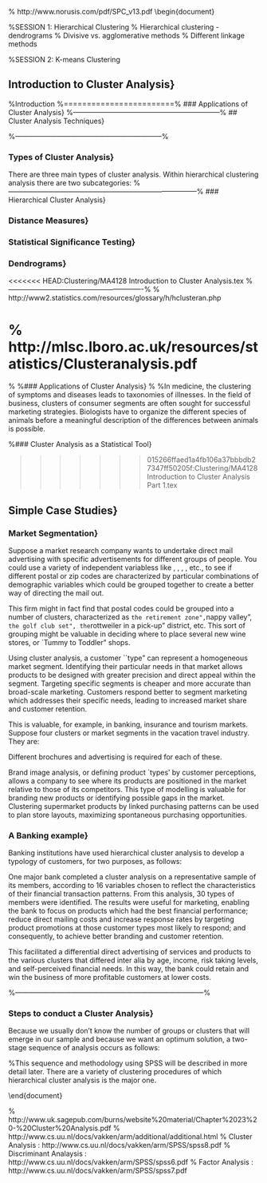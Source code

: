 

% http://www.norusis.com/pdf/SPC_v13.pdf
\begin{document}


%SESSION 1: Hierarchical Clustering
% Hierarchical clustering - dendrograms
% Divisive vs. agglomerative methods
% Different linkage methods

%SESSION 2: K-means Clustering

\tableofcontents
\newpage

## Introduction to Cluster Analysis}


%Introduction
\begin{itemize}
\item Cluster analysis is a major technique for classifying a large volumes of information into
manageable meaningful piles. Cluster analysis is a data reduction tool that creates subgroups that are
more manageable than individual data items. In other words cluster analysis is an exploratory data analysis tool which aims at sorting different objects into groups in a way that the degree of association between two objects is maximal if they belong to the same group and minimal otherwise. Given the above, cluster analysis can be used to discover structures in data without providing an explanation/interpretation. In other words, cluster analysis simply discovers structures in data without explaining why they exist. Like factor analysis, it examines the full complement
of inter-relationships between variables. Both cluster analysis (and later, discriminant
analysis) are concerned with classification.

\item However, the latter requires prior knowledge of membership of each cluster in order to classify new cases. In cluster analysis
there is no prior knowledge about which elements belong to which clusters. The grouping
or clusters are defined through an analysis of the data. Subsequent multivariate analyses
can be performed on the clusters as groups.

\textbf{\textit{A cluster is a group of relatively homogeneous cases or observations.}}

\item 
The term cluster analysis encompasses a number of different algorithms and methods for grouping objects of similar kind into respective categories.A general question facing researchers in many areas of inquiry is how to organize observed data into meaningful structures, that is, to develop \textbf{\emph{taxonomies}}.
\end{itemize}
%========================%
###  Applications of Cluster Analysis}
\begin{itemize}
\item 	
We deal with clustering in almost every aspect of daily life. For example, a group of diners sharing the same table in a restaurant may be regarded as a cluster of people. In food stores items of similar nature, such as different types of meat or vegetables are displayed in the same or nearby locations. Clustering techniques have been applied to a wide variety of scientific research problems. 

\item There is a countless number of examples in which clustering plays an important role. 
\begin{itemize}
\item In the field of medicine, clustering diseases, cures for diseases, or symptoms of diseases can lead to very useful taxonomies. 
\item In the field of psychiatry, the correct diagnosis of clusters of symptoms such as paranoia, schizophrenia, etc. is essential for successful therapy. 
\item In archeology, researchers have attempted to establish taxonomies of stone tools, funeral objects, etc. by applying cluster analytic techniques. 
\item According to the modern system employed in biology, man belongs to the primates, the mammals, the amniotes, the vertebrates, and the animals.
\end{itemize}
\item 
Note how in this classification, the higher the level of aggregation the less similar are the members in the respective class. Man has more in common with all other primates (e.g., apes) than it does with the more "distant" members of the mammals (e.g., dogs), etc.
\item 
In general, whenever we need to classify a "mountain" of information into manageable meaningful piles, cluster analysis is of great utility.
\end{itemize}

%---------------------------------------------------------------%
## Cluster Analysis Techniques}
\begin{itemize}
\item Cluster analysis (CA) is an exploratory data analysis tool for organizing observed data into meaningful taxonomies, groups, or
clusters, based on combinations of independent variables, which maximizes the similarity of cases within
each cluster while maximizing the dissimilarity between groups that are initially unknown.

\item In this sense, Cluster analysis creates new groupings without any preconceived notion of what clusters
may arise, whereas \textit{\textbf{discriminant analysis}} classifies people and items into
already known groups.

\item Cluster analysis provides no explanation as to why the clusters exist nor is any
interpretation made. Each cluster thus describes, in terms of the data collected, the class to
which its members belong. Items in each cluster are similar in some ways to each other and
dissimilar to those in other clusters.

\item Cluster analysis is a tool of discovery revealing associations and structure in data which, though not previously
evident, are sensible and useful when discovered. Importantly, Cluster analysis enables new
cases to be assigned to classes for identification and diagnostic purposes; or find \textbf{\textit{exemplars}} (i.e. a very typcial case)
to represent classes.
\end{itemize}
%---------------------------------------------------------------%

###  Types of Cluster Analysis}
There are three main types of cluster analysis.
\begin{itemize}
\item Hierarchical Clustering Analysis
\item Non-hierarchical Clustering Analysis (K-means clustering)
\item Two Step Clustering Analysis
\end{itemize}

\noindent Within hierarchical clustering analysis there are two subcategories: 
\begin{itemize}
\item Agglomerative (start from n clusters, to get to 1 cluster)
\item Divisive (start from 1 cluster, to get to $n$ cluster)
\end{itemize}


%---------------------------------------------------------------------------------%
###  Hierarchical Cluster Analysis}
\begin{itemize}
	\item This is the major statistical method for finding relatively homogeneous clusters of cases based on measured characteristics.
	
\item \textbf{\textit{Agglomerative clustering}} starts with each case as a separate cluster, i.e. there are as many clusters as cases, and then combines the clusters sequentially, reducing the number of clusters at each step until only one cluster is left.
	
\item The clustering method uses the \textbf{dissimilarities} or \textbf{distances} between objects when forming the clusters. The SPSS programme calculates \textbf{\textit{distances}} between data points in terms of the specified variables.
	
\item A hierarchical tree diagram, called a \textbf{\textit{dendrogram }} on SPSS, can be produced to show the linkage points. The clusters are linked at increasing levels of \textbf{\textit{dissimilarity}}.
	The actual measure of dissimilarity depends on the measure used.
	
\end{itemize}


###  Distance Measures}
\begin{itemize}
	\item Distance can be measured in a variety of ways. There are distances that are Euclidean (can be measured with a ruler) and there are other distances based on similarity.
	\item  For example, in terms of
	geographical distance (i.e. Euclidean distance) Perth, Australia is closer to Jakarta, Indonesia, than it is to Sydney, Australia.
	
\item However, if distance is measured in terms of the cities characteristics, Perth is closer to Sydney (e.g. both on a big river estuary, straddling both sides of the river, with surfing beaches, and both English speaking, etc). 
\item A number of distance measures are available within SPSS. The \textbf{\textit{squared Euclidean distance}} is the most widely used measure.
\end{itemize}



###  Statistical Significance Testing}

\begin{itemize}
\item Note that the previous discussions refer to clustering algorithms and do not mention anything about statistical significance testing. In fact, cluster analysis is not as much a typical statistical test as it is a collection of different algorithms that ``\textit{put objects into clusters according to well defined similarity rules}."
	
\item The point here is that, unlike many other statistical procedures, cluster analysis methods are mostly used when we do not have any \textbf{\textit{a priori hypotheses}}, but are still in the exploratory phase of our research. In a sense, cluster analysis finds the ``most significant solution possible." Therefore, statistical significance testing is really not appropriate here, even in cases when p-values are reported.
\item \textit{(Remark: Consider this in the context of the the \textbf{Supervised/Unsupervised learning} dichotomy that we will see later in the course.)}
\end{itemize}


###  Dendrograms}
\begin{itemize}
	
\item The dendrogram is a tree-structured graphical representation, used to visualize of the results of \textbf{\textit{hierarchical cluster analysis}} . 
\item This is a tree-like plot where each step of hierarchical clustering is represented as a joining (or fusion) of two branches of the tree into a single one. 
\item The branches represent clusters obtained on each step of hierarchical clustering. 
\item The result of a clustering is presented either as the \textbf{\textit{distance}} or the similarity between the clustered rows or columns depending on the selected distance measure.
\end{itemize}

<<<<<<< HEAD:Clustering/MA4128 Introduction to Cluster Analysis.tex
%----------------------------------------------------------%
% http://www2.statistics.com/resources/glossary/h/hclusteran.php

% http://mlsc.lboro.ac.uk/resources/statistics/Clusteranalysis.pdf
=======

%
%###  Applications of Cluster Analysis}
%
%In medicine, the clustering of symptoms and diseases leads to taxonomies of illnesses. In the field of business, clusters of consumer segments are often sought for successful marketing strategies. Biologists have to organize the different species of animals before a meaningful description of the differences between animals is possible.

%###  Cluster Analysis as a Statistical Tool}

>>>>>>> 015266ffaed1a4fb106a37bbbdb27347ff50205f:Clustering/MA4128 Introduction to Cluster Analysis Part 1.tex


## Simple Case Studies}
###  Market Segmentation}
Suppose a market research company wants to undertake direct mail advertising with specific advertisements
for different groups of people. You could use a variety of independent variabless like \textbf{\textit{family income}}
, \textbf{\textit{age}}, \textbf{\textit{number of cars per family}}, \textbf{\textit{number of mobile phones per family}},\textbf{\textit{number of school children per family}}  etc., to see if different postal or zip codes are characterized by particular combinations of demographic variables which could be grouped together to create a better way of directing the mail out.

This firm might in fact find that postal codes could be grouped into a number of clusters, characterized as ``the retirement zone", ``nappy valley", ``the golf club set", the ``rottweiler in a pick-up" district, etc. This sort of grouping might  be valuable in deciding where to place several new wine stores, or `Tummy to Toddler" shops.

Using cluster analysis, a customer ``type" can represent a homogeneous market segment.
Identifying their particular needs in that market allows products to be designed with greater
precision and direct appeal within the segment. Targeting specific segments is cheaper and
more accurate than broad-scale marketing. Customers respond better to segment marketing
which addresses their specific needs, leading to increased market share and customer
retention.

This is valuable, for example, in banking, insurance and tourism markets. Suppose
four clusters or market segments in the vacation travel industry. They are:
\begin{itemize}
\item[(1)] The high spending elite - they want top level service and expect to be pampered;
\item[(2)] The escapists - they want to get away and just relax;
\item[(3)] The educationalist - they want to see new things, go to museums,
have a safari, or experience new cultures;
\item[(4)] the sports person - they want the golf course, tennis court, surfing, deep-sea fishing, climbing, etc.
\end{itemize}
Different brochures and advertising is required for each of these.

Brand image analysis, or defining product `types' by customer perceptions, allows
a company to see where its products are positioned in the market relative to those of its
competitors. This type of modelling is valuable for branding new products or identifying
possible gaps in the market. Clustering supermarket products by linked purchasing patterns
can be used to plan store layouts, maximizing spontaneous purchasing opportunities.

###  A Banking example}
Banking institutions have used hierarchical cluster analysis to develop a typology of customers, for two purposes, as follows:
\begin{itemize}
\item To retain the loyalty of members by designing the best possible new financial products to meet the needs of different groups (clusters), i.e. new product opportunities.
\item To capture more market share by identifying which existing services are most profitable for which type of customer and improve market penetration.
\end{itemize}
One major bank completed a cluster analysis on a representative sample of its members, according to 16 variables chosen to reflect the characteristics of their financial transaction patterns. From this analysis, 30 types of members were identified. The results were useful for marketing, enabling the bank to focus on products which had the best financial performance; reduce direct mailing costs and increase response rates by targeting product promotions at those customer types most likely to respond; and consequently, to achieve better branding and customer retention.

This facilitated a differential direct advertising of services
and products to the various clusters that differed inter alia by age, income, risk taking levels, and self-perceived financial needs. In this way, the bank could retain and win the business of more profitable customers at lower costs.

%---------------------------------------------------------------------------------%

###  Steps to conduct a Cluster Analysis}
\begin{enumerate}
\item Select a distance measure
\item Select a clustering algorithm
\item Determine the number of clusters
\item Validate the analysis
\end{enumerate}
Because we usually don't know the number of groups or clusters that will emerge in our sample and because we want an optimum solution, a two-stage sequence of analysis occurs as follows:

\begin{enumerate}
\item We carry out a hierarchical cluster analysis using Ward' method applying squared
\textit{\textbf{Euclidean Distance}} as the distance or similarity measure. This helps to determine the
optimum number of clusters we should work with.
\item The next stage is to rerun the hierarchical cluster analysis with our selected number
of clusters, which enables us to allocate every case in our sample to a particular
cluster.
\end{enumerate}

%This sequence and methodology using SPSS will be described in more detail later. There are a variety of clustering procedures of which hierarchical cluster analysis is the major one.



\end{document}

% http://www.uk.sagepub.com/burns/website%20material/Chapter%2023%20-%20Cluster%20Analysis.pdf
% http://www.cs.uu.nl/docs/vakken/arm/additional/additional.html
% Cluster Analysis :  http://www.cs.uu.nl/docs/vakken/arm/SPSS/spss8.pdf
% Discriminant Analaysis : http://www.cs.uu.nl/docs/vakken/arm/SPSS/spss6.pdf
% Factor Analysis : http://www.cs.uu.nl/docs/vakken/arm/SPSS/spss7.pdf


